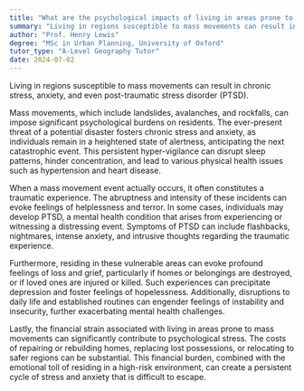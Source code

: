 ```yaml
---
title: "What are the psychological impacts of living in areas prone to mass movements?"
summary: "Living in regions susceptible to mass movements can result in chronic stress, anxiety, and PTSD, significantly impacting mental health and well-being."
author: "Prof. Henry Lewis"
degree: "MSc in Urban Planning, University of Oxford"
tutor_type: "A-Level Geography Tutor"
date: 2024-07-02
---
```


Living in regions susceptible to mass movements can result in chronic stress, anxiety, and even post-traumatic stress disorder (PTSD).

Mass movements, which include landslides, avalanches, and rockfalls, can impose significant psychological burdens on residents. The ever-present threat of a potential disaster fosters chronic stress and anxiety, as individuals remain in a heightened state of alertness, anticipating the next catastrophic event. This persistent hyper-vigilance can disrupt sleep patterns, hinder concentration, and lead to various physical health issues such as hypertension and heart disease.

When a mass movement event actually occurs, it often constitutes a traumatic experience. The abruptness and intensity of these incidents can evoke feelings of helplessness and terror. In some cases, individuals may develop PTSD, a mental health condition that arises from experiencing or witnessing a distressing event. Symptoms of PTSD can include flashbacks, nightmares, intense anxiety, and intrusive thoughts regarding the traumatic experience.

Furthermore, residing in these vulnerable areas can evoke profound feelings of loss and grief, particularly if homes or belongings are destroyed, or if loved ones are injured or killed. Such experiences can precipitate depression and foster feelings of hopelessness. Additionally, disruptions to daily life and established routines can engender feelings of instability and insecurity, further exacerbating mental health challenges.

Lastly, the financial strain associated with living in areas prone to mass movements can significantly contribute to psychological stress. The costs of repairing or rebuilding homes, replacing lost possessions, or relocating to safer regions can be substantial. This financial burden, combined with the emotional toll of residing in a high-risk environment, can create a persistent cycle of stress and anxiety that is difficult to escape.
    
